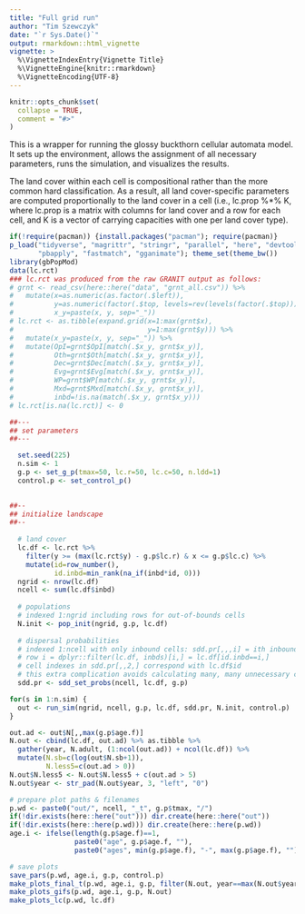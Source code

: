 ```yaml
---
title: "Full grid run"
author: "Tim Szewczyk"
date: "`r Sys.Date()`"
output: rmarkdown::html_vignette
vignette: >
  %\VignetteIndexEntry{Vignette Title}
  %\VignetteEngine{knitr::rmarkdown}
  %\VignetteEncoding{UTF-8}
---
```


```r
knitr::opts_chunk$set(
  collapse = TRUE,
  comment = "#>"
)
```


This is a wrapper for running the glossy buckthorn cellular automata model. It sets up the environment, allows the assignment of all necessary parameters, runs the simulation, and visualizes the results.

The land cover within each cell is compositional rather than the more common hard classification. As a result, all land cover-specific parameters are computed proportionally to the land cover in a cell (i.e., lc.prop %*% K, where lc.prop is a matrix with columns for land cover and a row for each cell, and K is a vector of carrying capacities with one per land cover type).

```r
if(!require(pacman)) {install.packages("pacman"); require(pacman)}
p_load("tidyverse", "magrittr", "stringr", "parallel", "here", "devtools",
       "pbapply", "fastmatch", "gganimate"); theme_set(theme_bw())
library(gbPopMod)
data(lc.rct)
### lc.rct was produced from the raw GRANIT output as follows:
# grnt <- read_csv(here::here("data", "grnt_all.csv")) %>%
#   mutate(x=as.numeric(as.factor(.$left)),
#          y=as.numeric(factor(.$top, levels=rev(levels(factor(.$top))))),
#          x_y=paste(x, y, sep="_"))
# lc.rct <- as.tibble(expand.grid(x=1:max(grnt$x),
#                                 y=1:max(grnt$y))) %>%
#   mutate(x_y=paste(x, y, sep="_")) %>%
#   mutate(OpI=grnt$OpI[match(.$x_y, grnt$x_y)], 
#          Oth=grnt$Oth[match(.$x_y, grnt$x_y)], 
#          Dec=grnt$Dec[match(.$x_y, grnt$x_y)], 
#          Evg=grnt$Evg[match(.$x_y, grnt$x_y)], 
#          WP=grnt$WP[match(.$x_y, grnt$x_y)], 
#          Mxd=grnt$Mxd[match(.$x_y, grnt$x_y)],
#          inbd=!is.na(match(.$x_y, grnt$x_y)))
# lc.rct[is.na(lc.rct)] <- 0
```


```r
##---
## set parameters
##---

  set.seed(225)
  n.sim <- 1
  g.p <- set_g_p(tmax=50, lc.r=50, lc.c=50, n.ldd=1)
  control.p <- set_control_p()
  

##--
## initialize landscape
##--
  
  # land cover
  lc.df <- lc.rct %>% 
    filter(y >= (max(lc.rct$y) - g.p$lc.r) & x <= g.p$lc.c) %>%
    mutate(id=row_number(), 
           id.inbd=min_rank(na_if(inbd*id, 0)))
  ngrid <- nrow(lc.df)
  ncell <- sum(lc.df$inbd)
  
  # populations
  # indexed 1:ngrid including rows for out-of-bounds cells
  N.init <- pop_init(ngrid, g.p, lc.df)
  
  # dispersal probabilities
  # indexed 1:ncell with only inbound cells: sdd.pr[,,,i] = ith inbound cell
  # row i = dplyr::filter(lc.df, inbds)[i,] = lc.df[id.inbd==i,]
  # cell indexes in sdd.pr[,,2,] correspond with lc.df$id
  # this extra complication avoids calculating many, many unnecessary cells
  sdd.pr <- sdd_set_probs(ncell, lc.df, g.p)
```

```r
for(s in 1:n.sim) {
  out <- run_sim(ngrid, ncell, g.p, lc.df, sdd.pr, N.init, control.p)
}
```


```r
out.ad <- out$N[,,max(g.p$age.f)]
N.out <- cbind(lc.df, out.ad) %>% as.tibble %>%
  gather(year, N.adult, (1:ncol(out.ad)) + ncol(lc.df)) %>%
  mutate(N.sb=c(log(out$N.sb+1)),
         N.less5=c(out.ad > 0))
N.out$N.less5 <- N.out$N.less5 + c(out.ad > 5)
N.out$year <- str_pad(N.out$year, 3, "left", "0")

# prepare plot paths & filenames
p.wd <- paste0("out/", ncell, "_t", g.p$tmax, "/")
if(!dir.exists(here::here("out"))) dir.create(here::here("out"))
if(!dir.exists(here::here(p.wd))) dir.create(here::here(p.wd))
age.i <- ifelse(length(g.p$age.f)==1, 
                paste0("age", g.p$age.f, ""),
                paste0("ages", min(g.p$age.f), "-", max(g.p$age.f), ""))

# save plots
save_pars(p.wd, age.i, g.p, control.p)
make_plots_final_t(p.wd, age.i, g.p, filter(N.out, year==max(N.out$year)))
make_plots_gifs(p.wd, age.i, g.p, N.out)
make_plots_lc(p.wd, lc.df)
```





